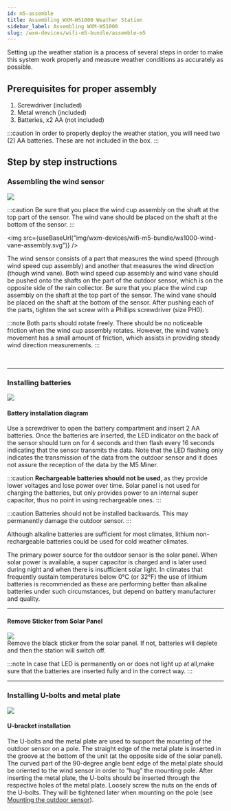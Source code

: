 ```yaml
---
id: m5-assemble
title: Assembling WXM-WS1000 Weather Station
sidebar_label: Assembling WXM-WS1000
slug: /wxm-devices/wifi-m5-bundle/assemble-m5
---
```



Setting up the weather station is a process of several steps in order to make this system work properly
and measure weather conditions as accurately as possible.

## Prerequisites for proper assembly

1. Screwdriver (included)
1. Metal wrench (included)
1. Batteries, x2 AA (not included)

:::caution
In order to properly deploy the weather station, you will need two (2) AA batteries. These are not included in the box.
:::

## Step by step instructions

### Assembling the wind sensor

<section class="control">
  <img src={useBaseUrl("img/wxm-devices/wifi-m5-bundle/ws1000-wind-vane-cap-correct-false-position.svg")} />

:::caution
Be sure that you place the wind cup assembly on the shaft at the top part of the sensor. The wind vane should be placed on the shaft at the bottom of the sensor. 
:::

  <img src={useBaseUrl("img/wxm-devices/wifi-m5-bundle/ws1000-wind-vane-assembly.svg")} />
  <div>
    <p>The wind sensor consists of a part that measures the wind speed (through wind speed cup assembly)
      and another that measures the wind direction (though wind vane).
      Both wind speed cup assembly and wind vane should be pushed onto the shafts on the part of the outdoor sensor,
      which is on the opposite side of the rain collector. Be sure that you place the wind cup assembly on the shaft at the top part of the sensor.
      The wind vane should be placed on the shaft at the bottom of the sensor.
      After pushing each of the parts, tighten the set screw with a Phillips screwdriver (size PH0).
    </p>
  </div>
</section>

:::note
Both parts should rotate freely. There should be no noticeable friction when the wind cup assembly rotates.
However, the wind vane’s movement has a small amount of friction, which assists in providing steady wind direction measurements.
:::

<br/>
<hr/>

### Installing batteries

<div class="explanation-horizontal">
  <img src={useBaseUrl("img/wxm-devices/wifi-m5-bundle/battery-installation.svg")} />
</div>

#### Battery installation diagram

Use a screwdriver to open the battery compartment and insert 2 AA batteries.
Once the batteries are inserted, the LED indicator on the back of the sensor should turn on for 4 seconds
and then flash every 16 seconds indicating that the sensor transmits the data.
Note that the LED flashing only indicates the transmission of the data from the outdoor sensor
and it does not assure the reception of the data by the M5 Miner.

:::caution
**Rechargeable batteries should not be used**, as they provide lower voltages and lose power over time.
Solar panel is not used for charging the batteries, but only provides power to an internal super capacitor,
thus no point in using rechargeable ones.
:::

:::caution
Batteries should not be installed backwards. This may permanently damage the outdoor sensor.
:::

Although alkaline batteries are sufficient for most climates, lithium non-rechargeable batteries could be used for cold weather climates.

The primary power source for the outdoor sensor is the solar panel. When solar power is available, a super capacitor is charged
and is later used during night and when there is insufficient solar light.
In climates that frequently sustain temperatures below 0°C (or 32°F) the use of lithium batteries is recommended
as these are performing better than alkaline batteries under such circumstances, but depend on battery manufacturer and quality.

<hr/>

#### Remove Sticker from Solar Panel

<div class="explanation">
  <img src={useBaseUrl("img/wxm-devices/wifi-m5-bundle/remove-sticker.svg")} />
<section>
  Remove the black sticker from the solar panel. If not, batteries will deplete and then the station will switch off.

:::note
In case that LED is permanently on or does not light up at all,make sure that the batteries are inserted fully and in the correct way.
:::
</section>
</div>

<hr/>

### Installing U-bolts and metal plate

<div class="control">
  <img src={useBaseUrl("img/wxm-devices/wifi-m5-bundle/u-bracket-installation.svg")} />
</div>

#### U-bracket installation

The U-bolts and the metal plate are used to support the mounting of the outdoor sensor on a pole.
The straight edge of the metal plate is inserted in the groove at the bottom of the unit (at the opposite side of the solar panel).
The curved part of the 90-degree angle bent edge of the metal plate should be oriented to the wind sensor in order to “hug” the mounting pole.
After inserting the metal plate, the U-bolts should be inserted through the respective holes of the metal plate.
Loosely screw the nuts on the ends of the U-bolts. They will be tightened later when mounting on the pole (see [Mounting the outdoor sensor](/wxm-devices/wifi-m5-bundle/install-weather-station#mounting-the-outdoor-sensor)).

<br/>
